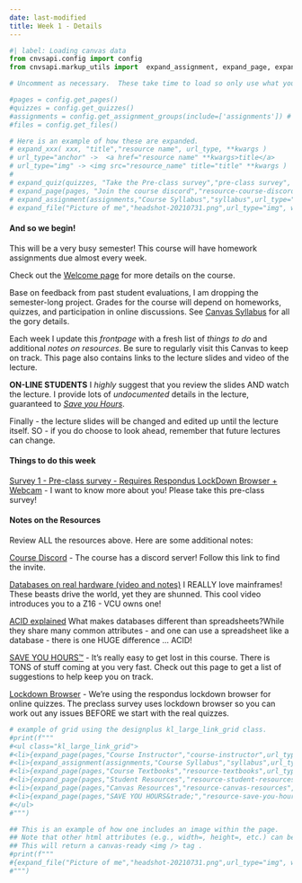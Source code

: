 ```yaml
---
date: last-modified
title: Week 1 - Details
---
```


```python
#| label: Loading canvas data
from cnvsapi.config import config
from cnvsapi.markup_utils import  expand_assignment, expand_page, expand_quiz, expand_file

# Uncomment as necessary.  These take time to load so only use what you need.

#pages = config.get_pages()
#quizzes = config.get_quizzes()
#assignments = config.get_assignment_groups(include=['assignments']) # from Canvas
#files = config.get_files()

# Here is an example of how these are expanded.
# expand_xxx( xxx, "title","resource name", url_type, **kwargs )
# url_type="anchor" ->  <a href="resource name" **kwargs>title</a>
# url_type="img" -> <img src="resource_name" title="title" **kwargs )
#
# expand_quiz(quizzes, "Take the Pre-class survey","pre-class survey", url_type="anchor", target="_blank")
# expand_page(pages, "Join the course discord","resource-course-discord", url_type="anchor", target="_blank")
# expand_assignment(assignments,"Course Syllabus","syllabus",url_type="anchor")
# expand_file("Picture of me","headshot-20210731.png",url_type="img", width="200px")

```

#### And so we begin!

This will be a very busy semester!  This course will have homework assignments due almost every week.

Check out the [Welcome page](https://virginiacommonwealth.instructure.com/courses/122236/pages/welcome-front-page) for more details on the course.

Base on feedback from past student evaluations, I am dropping the semester-long project.  Grades for the 
course will depend on homeworks, quizzes, and participation in online discussions.  See [Canvas Syllabus](https://virginiacommonwealth.instructure.com/courses/122236/assignments/syllabus) for all the gory details.

Each week I update this *frontpage* with a fresh list of *things to do* and additional *notes on resources*.  Be 
sure to regularly visit this Canvas to keep on track.  This page also contains links to the lecture slides and video of the lecture.

**ON-LINE STUDENTS** I *highly* suggest
that you review the slides AND watch the lecture.  I provide lots of *undocumented* details in the lecture,
guaranteed to *[Save you Hours](https://virginiacommonwealth.instructure.com/courses/122236/pages/resource-save-you-hours)*.

Finally - the lecture slides will be changed and edited up until the lecture itself.  SO - if you do choose to look
ahead, remember that future lectures can change.

<!-- deliverables-block-begin -->
#### Things to do this week


[Survey 1 - Pre-class survey - Requires Respondus LockDown Browser + Webcam](https://virginiacommonwealth.instructure.com/courses/122236/assignments/1241131) - I want to know more about you!  Please take this pre-class survey!

<!-- deliverables-block-end -->

<!-- resources-block-begin -->
#### Notes on the Resources

Review ALL the resources above. Here are some additional notes:
    
[Course Discord](https://virginiacommonwealth.instructure.com/courses/122236/pages/resource-course-discord) - The course has a discord server!  Follow this link to find the invite.


[Databases on real hardware (video and notes)](https://virginiacommonwealth.instructure.com/courses/122236/pages/resource-week-1-databases-on-real-hardware-video-and-notes) I REALLY love mainframes!  These beasts drive the world, yet they are shunned. This cool video introduces you to a Z16 - VCU owns one!


[ACID explained](https://virginiacommonwealth.instructure.com/courses/122236/pages/resource-week-1-acid-explained) What makes databases different than spreadsheets?While they share many common attributes - and one can use a spreadsheet like a database - there is one HUGE difference ... ACID!


[SAVE YOU HOURS™](https://virginiacommonwealth.instructure.com/courses/122236/pages/resource-save-you-hours) - It's really easy to get lost in this course.  There is TONS of stuff coming at you very fast.  Check out this page to get a list of suggestions to help keep you on track.


[Lockdown Browser](https://learningsystems.vcu.edu/instructional-tools/respondus-lockdown-browser--monitor/) - We're using the respondus lockdown browser for online quizzes.  The preclass survey uses lockdown browser so you can work out any issues BEFORE we start with the real quizzes.

<!-- resources-block-end -->



```python
# example of grid using the designplus kl_large_link_grid class.
#print(f"""
#<ul class="kl_large_link_grid">
#<li>{expand_page(pages,"Course Instructor","course-instructor",url_type="anchor")}</li>
#<li>{expand_assignment(assignments,"Course Syllabus","syllabus",url_type="anchor")}</li>
#<li>{expand_page(pages,"Course Textbooks","resource-textbooks",url_type="anchor")}</li>
#<li>{expand_page(pages,"Student Resources","resource-student-resources",url_type="anchor")}</li>
#<li>{expand_page(pages,"Canvas Resources","resource-canvas-resources",url_type="anchor")}</li>
#<li>{expand_page(pages,"SAVE YOU HOURS&trade;","resource-save-you-hours",url_type="anchor")}</li>
#</ul>
#""")
```

```python
## This is an example of how one includes an image within the page.
## Note that other html attributes (e.g., width=, height=, etc.) can be added
## This will return a canvas-ready <img /> tag .
#print(f"""
#{expand_file("Picture of me","headshot-20210731.png",url_type="img", width="200px")}
#""")
```